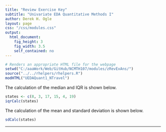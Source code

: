 ```yaml
---
title: "Review Exercise Key"
subtitle: "Univariate EDA Quantitative Methods I"
author: Derek H. Ogle
layout: page
css: "/css/modules.css"
output:
  html_document:
    fig_height: 3
    fig_width: 3.5
    self_contained: no
---
```


```r
# Renders an appropriate HTML file for the webpage
setwd("C:/aaaWork/Web/GitHub/NCMTH107/modules/zRevExAns/")
source("../../rhelpers/rhelpers.R")
modHTML("UEDAQuant1_NTravel")
```

The calculation of the median and IQR is shown below.
```r
states <- c(8, 3, 17, 15, 4, 19)
iqrCalc(states)
```

The calculation of the mean and standard deviation is shown below.
```r
sdCalc(states)
```

----
